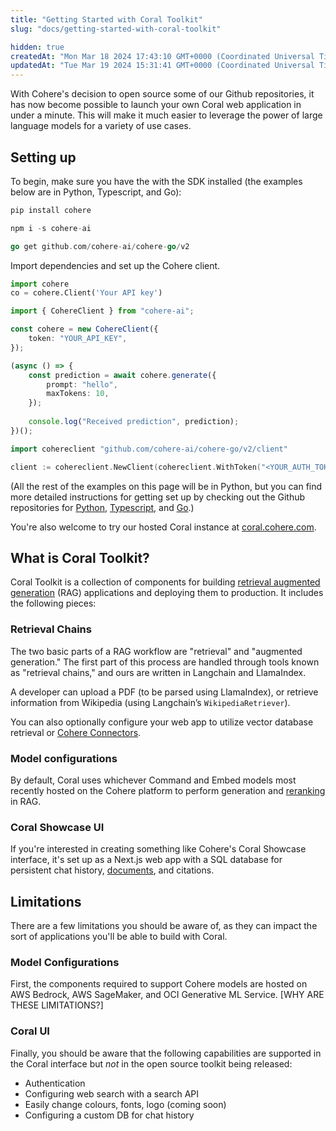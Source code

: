 ```yaml
---
title: "Getting Started with Coral Toolkit"
slug: "docs/getting-started-with-coral-toolkit"

hidden: true
createdAt: "Mon Mar 18 2024 17:43:10 GMT+0000 (Coordinated Universal Time)"
updatedAt: "Tue Mar 19 2024 15:31:41 GMT+0000 (Coordinated Universal Time)"
---
```

With Cohere's decision to open source some of our Github repositories, it has now become possible to launch your own Coral web application in under a minute. This will make it much easier to leverage the power of large language models for a variety of use cases. 

## Setting up

To begin, make sure you have the  with the SDK installed (the examples below are in Python, Typescript, and Go):

```python
pip install cohere
```
```typescript
npm i -s cohere-ai
```
```go
go get github.com/cohere-ai/cohere-go/v2
```

Import dependencies and set up the Cohere client.

```python
import cohere
co = cohere.Client('Your API key')
```
```typescript
import { CohereClient } from "cohere-ai";

const cohere = new CohereClient({
    token: "YOUR_API_KEY",
});

(async () => {
    const prediction = await cohere.generate({
        prompt: "hello",
        maxTokens: 10,
    });
    
    console.log("Received prediction", prediction);
})();
```
```go
import cohereclient "github.com/cohere-ai/cohere-go/v2/client"

client := cohereclient.NewClient(cohereclient.WithToken("<YOUR_AUTH_TOKEN>"))
```

(All the rest of the examples on this page will be in Python, but you can find more detailed instructions for getting set up by checking out the Github repositories for [Python](https://github.com/cohere-ai/cohere-python), [Typescript](https://github.com/cohere-ai/cohere-typescript), and [Go](https://github.com/cohere-ai/cohere-go).)

You're also welcome to try our hosted Coral instance at [coral.cohere.com](http://coral.cohere.com).

## What is Coral Toolkit?

Coral Toolkit is a collection of components for building [retrieval augmented generation](/docs/retrieval-augmented-generation-rag) (RAG) applications and deploying them to production. It includes the following pieces:

### Retrieval Chains

The two basic parts of a RAG workflow are "retrieval" and "augmented generation." The first part of this process are handled through tools known as "retrieval chains," and ours are written in Langchain and LlamaIndex.

A developer can upload a PDF (to be parsed using LlamaIndex), or retrieve information from Wikipedia (using Langchain’s `WikipediaRetriever`).

You can also optionally configure your web app to utilize vector database retrieval or [Cohere Connectors](/docs/connectors).

### Model configurations

By default, Coral uses whichever Command and Embed models most recently hosted on the Cohere platform to perform generation and [reranking](/docs/reranking) in RAG.

### Coral Showcase UI

If you're interested in creating something like Cohere's Coral Showcase interface, it's set up as a Next.js web app with a SQL database for persistent chat history, [documents](/docs/documents-and-citations), and citations.

## Limitations

There are a few limitations you should be aware of, as they can impact the sort of applications you'll be able to build with Coral.

### Model Configurations

First, the components required to support Cohere models are hosted on AWS Bedrock, AWS SageMaker, and OCI Generative ML Service. [WHY ARE THESE LIMITATIONS?]

### Coral UI

Finally, you should be aware that the following capabilities are supported in the Coral interface but _not_ in the open source toolkit being released:

- Authentication
- Configuring web search with a search API
- Easily change colours, fonts, logo (coming soon)
- Configuring a custom DB for chat history
